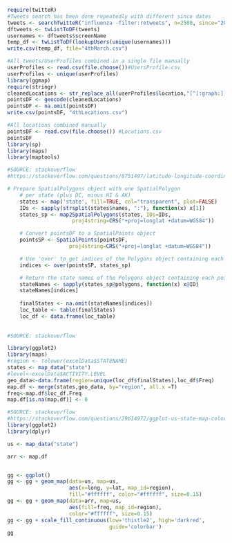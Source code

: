 ```r
require(twitteR)
#Tweets search has been done repeatedly with different since dates
tweets <- searchTwitteR("influenza -filter:retweets", n=2500, since="2018-03-04", until="2018-3-05")
dftweets <- twListToDF(tweets)
usernames <- dftweets$screenName
temp_df <- twListToDF(lookupUsers(unique(usernames)))
write.csv(temp_df, file="4thMarch.csv") 

#All tweets/UserProfiles combined in a single file manually
userProfiles <- read.csv(file.choose())#UsersProfile.csv 
userProfiles <- unique(userProfiles)
library(ggmap)
require(stringr)
cleanedLocations <- str_replace_all(userProfiles$location,"[^[:graph:]]", " ")
pointsDF <- geocode(cleanedLocations)
pointsDF <- na.omit(pointsDF)
write.csv(pointsDF, "4thLocations.csv")

#All locations combined manually
pointsDF <- read.csv(file.choose()) #Locations.csv
pointsDF
library(sp)
library(maps)
library(maptools)

#SOURCE: stackoverflow
#https://stackoverflow.com/questions/8751497/latitude-longitude-coordinates-to-state-code-in-r

# Prepare SpatialPolygons object with one SpatialPolygon
    # per state (plus DC, minus HI & AK)
    states <- map('state', fill=TRUE, col="transparent", plot=FALSE)
    IDs <- sapply(strsplit(states$names, ":"), function(x) x[1])
    states_sp <- map2SpatialPolygons(states, IDs=IDs,
                     proj4string=CRS("+proj=longlat +datum=WGS84"))

    # Convert pointsDF to a SpatialPoints object 
    pointsSP <- SpatialPoints(pointsDF, 
                    proj4string=CRS("+proj=longlat +datum=WGS84"))

    # Use 'over' to get indices of the Polygons object containing each point 
    indices <- over(pointsSP, states_sp)

    # Return the state names of the Polygons object containing each point
    stateNames <- sapply(states_sp@polygons, function(x) x@ID)
    stateNames[indices]
    
    finalStates <- na.omit(stateNames[indices])
    loc_table <- table(finalStates)
    loc_df <- data.frame(loc_table)
    
    
#SOURCE: stackoverflow

library(ggplot2)
library(maps)
#region <- tolower(excelData$STATENAME)
states <- map_data("state")
#level<-excelData$ACTIVITY.LEVEL
geo_data<-data.frame(region=unique(loc_df$finalStates),loc_df$Freq)
map.df <- merge(states,geo_data, by="region", all.x =T)
freq<-map.df$loc_df.Freq
map.df[is.na(map.df)] <- 0

#SOURCE: stackoverflow
#https://stackoverflow.com/questions/29614972/ggplot-us-state-map-colors-are-fine-polygons-jagged-r
library(ggplot2)
library(dplyr)

us <- map_data("state")

arr <- map.df


gg <- ggplot()
gg <- gg + geom_map(data=us, map=us,
                    aes(x=long, y=lat, map_id=region),
                    fill="#ffffff", color="#ffffff", size=0.15)
gg <- gg + geom_map(data=arr, map=us,
                    aes(fill=freq, map_id=region),
                    color="#ffffff", size=0.15)
gg <- gg + scale_fill_continuous(low='thistle2', high='darkred', 
                                 guide='colorbar')
gg
```



